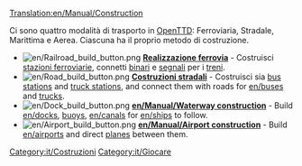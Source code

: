 [[Translation:en/Manual/Construction]]
{{it/Indice dei contenuti}}

Ci sono quattro modalità di trasporto in [[it/Manual/OpenTTD|OpenTTD]]: Ferroviaria, Stradale, Marittima e Aerea. Ciascuna ha il proprio metodo di costruzione.

<!-- 
There are four transport modes in [[Overview|OpenTTD]]: Rail, Road, Sea and Air. Each has its own construction method.
-->

*[[File:en/Railroad build button.png]] '''[[it/Manual/Realizzazione ferrovia|Realizzazione ferrovia]]''' - Costruisci [[it/Manual/Stazione ferroviaria|stazioni ferroviarie]], connetti [[it/Manual/Costruire binari|binari]] e [[it/Manual/Segnali|segnali]] per i [[it/Manual/Treni|treni]].
*[[File:en/Road build button.png]] '''[[it/Costruzioni stradali|Costruzioni stradali]]''' - Costruisci sia [[en/Manual/Loading Bays#Bus Loading Bay|bus stations]] and [[en/Manual/Loading Bays#Lorry Loading Bay|truck stations]], and connect them with roads for [[en/buses]] and [[en/Manual/Road vehicles|trucks]].
*[[File:en/Dock build button.png]] '''[[en/Manual/Waterway construction]]''' - Build [[en/docks]], [[en/waypoints|buoys]], [[en/canals]] for [[en/ships]] to follow.
*[[File:en/Airport build button.png]] '''[[en/Manual/Airport construction]]''' - Build [[en/airports]] and direct [[en/Manual/Aircraft|planes]] between them.

[[Category:it/Costruzioni]]
[[Category:it/Giocare]]